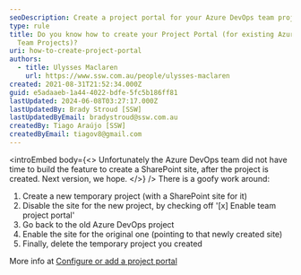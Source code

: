 ```yaml
---
seoDescription: Create a project portal for your Azure DevOps team project by temporarily enabling a SharePoint site and then configuring it.
type: rule
title: Do you know how to create your Project Portal (for existing Azure DevOps
  Team Projects)?
uri: how-to-create-project-portal
authors:
  - title: Ulysses Maclaren
    url: https://www.ssw.com.au/people/ulysses-maclaren
created: 2021-08-31T21:52:34.000Z
guid: e5adaaeb-1a44-4022-bdfe-5fc5b186ff81
lastUpdated: 2024-06-08T03:27:17.000Z
lastUpdatedBy: Brady Stroud [SSW]
lastUpdatedByEmail: bradystroud@ssw.com.au
createdBy: Tiago Araújo [SSW]
createdByEmail: tiagov8@gmail.com
---
```


<introEmbed
  body={<>
Unfortunately the Azure DevOps team did not have time to build the feature to create a SharePoint site, after the project is created. Next version, we hope.
  </>}
/>
There is a goofy work around:

1. Create a new temporary project (with a SharePoint site for it)
2. Disable the site for the new project, by checking off '[x] Enable team project portal'
3. Go back to the old Azure DevOps project
4. Enable the site for the original one (pointing to that newly created site)
5. Finally, delete the temporary project you created

More info at [Configure or add a project portal
](https://docs.microsoft.com/en-us/azure/devops/project/configure-or-add-a-project-portal?view=azure-devops&WT.mc_id=AZ-MVP-33518)

